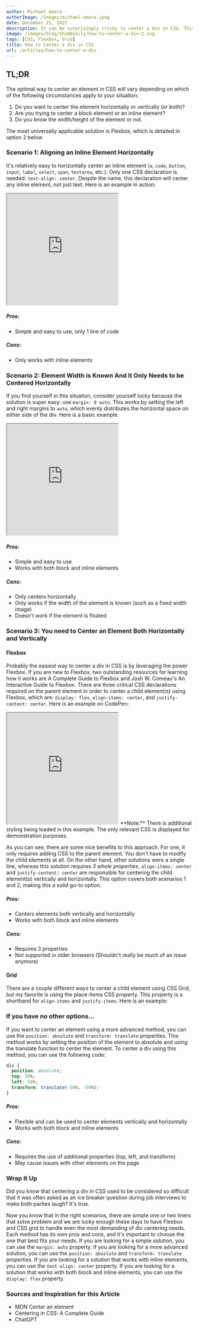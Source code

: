 ```yaml
---
author: Michael Amore
authorImage: /images/michael-amore.jpeg
date: December 21, 2022
description: It can be surprisingly tricky to center a div in CSS. This article explains a few of the common techniques used to center a div (or any element) both horizontally and vertically in CSS.
image: /images/blog/thumbnails/how-to-center-a-div-2.svg
tags: [CSS, Flexbox, Grid]
title: How to Center a div in CSS
url: /articles/how-to-center-a-div
---
```


## TL;DR

The optimal way to center an element in CSS will vary depending on which of the following circumstances apply to your situation:

1. Do you want to center the element horizontally or vertically (or both)?
2. Are you trying to center a block element or an inline element?
3. Do you know the width/height of the element or not.

The most universally applicable solution is Flexbox, which is detailed in option 2 below.

<Tip text='TIP: Find the scenario below that is applicable to your situation.' />

### Scenario 1: Aligning an Inline Element Horizontally

It's relatively easy to horizontally center an inline element (`a`, `code`, `button`, `input`, `label`, `select`, `span`, `textarea`, <ExternalLink href='https://developer.mozilla.org/en-US/docs/Web/HTML/Inline_elements#list_of_inline_elements'>etc.</ExternalLink>). Only one CSS declaration is needed: `text-align: center`. Despite the name, this declaration will center any inline element, not just text. Here is an example in action:

<iframe
  height='300'
  scrolling='no'
  title='Centering - Inline Horizontal'
  src='https://codepen.io/mjamore/embed/BaPoYQV?default-tab=css%2Cresult&editable=true'
  loading='lazy'
  allowtransparency='true'
  allowfullscreen='true'
>
  See the Pen <a href='https://codepen.io/mjamore/pen/BaPoYQV'>Centering - Inline Horizontal</a> by Michael Amore (<a href='https://codepen.io/mjamore'>@mjamore</a>) on{' '}
  <a href='https://codepen.io'>CodePen</a>.
</iframe>

##### Pros:

- Simple and easy to use, only 1 line of code

##### Cons:

- Only works with inline elements

### Scenario 2: Element Width is Known And It Only Needs to be Centered Horizontally

If you find yourself in this situation, consider yourself lucky because the solution is super easy: use `margin: 0 auto`. This works by setting the left and right margins to `auto`, which evenly distributes the horizontal space on either side of the div. Here is a basic example:

<iframe
  height='300'
  scrolling='no'
  title='Untitled'
  src='https://codepen.io/mjamore/embed/YzjyezN?default-tab=css%2Cresult&editable=true'
  loading='lazy'
  allowtransparency='true'
  allowfullscreen='true'
>
  See the Pen <a href='https://codepen.io/mjamore/pen/YzjyezN'>Centering - Margin: 0 auto</a> by Michael Amore (<a href='https://codepen.io/mjamore'>@mjamore</a>) on{' '}
  <a href='https://codepen.io'>CodePen</a>.
</iframe>

##### Pros:

- Simple and easy to use
- Works with both block and inline elements

##### Cons:

- Only centers horizontally
- Only works if the width of the element is known (such as a fixed width image)
- Doesn't work if the element is floated

### Scenario 3: You need to Center an Element Both Horizontally and Vertically

#### Flexbox

Probably the easiest way to center a div in CSS is by leveraging the power Flexbox. If you are new to Flexbox, two outstanding resources for learning how it works are <ExternalLink href='https://css-tricks.com/snippets/css/a-guide-to-flexbox/'>A Complete Guide to Flexbox</ExternalLink> and Josh W. Comeau's <ExternalLink href='https://www.joshwcomeau.com/css/interactive-guide-to-flexbox/'>An Interactive Guide to Flexbox</ExternalLink>. There are three critical CSS declarations required on the parent element in order to center a child element(s) using Flexbox, which are: `display: flex`, `align-items: center`, and `justify-content: center`. Here is an example on CodePen:

<iframe
  className={'iframe-with-disclaimer w-full'}
  height='300'
  scrolling='no'
  title='Centering - Flexbox'
  src='https://codepen.io/mjamore/embed/rNrOppo?default-tab=css%2Cresult&editable=true'
  loading='lazy'
  allowtransparency='true'
  allowfullscreen='true'
>
  See the Pen <a href='https://codepen.io/mjamore/pen/rNrOppo'>Centering - Flexbox</a> by Michael Amore (<a href='https://codepen.io/mjamore'>@mjamore</a>) on{' '}
  <a href='https://codepen.io'>CodePen</a>.
</iframe>
<span class='iframe-disclaimer'>**Note:** There is additional styling being loaded in this example. The only relevant CSS is displayed for demonstration purposes.</span>

As you can see, there are some nice benefits to this approach. For one, it only requires adding CSS to the parent element. You don't have to modify the child elements at all. On the other hand, other solutions were a single line, whereas this solution requires _3 whole properties_. `align-items: center` and `justify-content: center` are responsible for centering the child element(s) vertically and horizontally. This option covers both scenarios 1 and 2, making this a solid go-to option.

##### Pros:

- Centers elements both vertically and horizontally
- Works with both block and inline elements

##### Cons:

- Requires 3 properties
- <ExternalLink href='https://caniuse.com/?search=flexbox'>Not supported in older browsers</ExternalLink> (Shouldn't really be much of an issue anymore)

#### Grid

There are a couple different ways to center a child element using CSS Grid, but my favorite is using the place-items CSS property. This property is a shorthand for `align-items` and `justify-items`. Here is an example:

### If you have no other options...

If you want to center an element using a more advanced method, you can use the `position: absolute` and `transform: translate` properties. This method works by setting the position of the element to absolute and using the translate function to center the element. To center a div using this method, you can use the following code:

```css
div {
  position: absolute;
  top: 50%;
  left: 50%;
  transform: translate(-50%, -50%);
}
```

##### Pros:

- Flexible and can be used to center elements vertically and horizontally
- Works with both block and inline elements

##### Cons:

- Requires the use of additional properties (top, left, and transform)
- May cause issues with other elements on the page

### Wrap It Up

Did you know that centering a div in CSS used to be considered so difficult that it was often asked as an ice breaker question during job interviews to make both parties laugh? It's true.

Now you know that in the right scenarios, there are simple one or two liners that solve problem and we are lucky enough these days to have Flexbox and CSS grid to handle even the most demanding of div centering needs. Each method has its own pros and cons, and it's important to choose the one that best fits your needs. If you are looking for a simple solution, you can use the `margin: auto` property. If you are looking for a more advanced solution, you can use the `position: absolute` and `transform: translate` properties. If you are looking for a solution that works with inline elements, you can use the `text-align: center` property. If you are looking for a solution that works with both block and inline elements, you can use the `display: flex` property.

<PartingWords />

### Sources and Inspiration for this Article

<ul className='sources'>
  <li>
    <ExternalLink href='https://developer.mozilla.org/en-US/docs/Web/CSS/Layout_cookbook/Center_an_element'>MDN Center an element</ExternalLink>
  </li>
  <li>
    <ExternalLink href='https://css-tricks.com/centering-css-complete-guide/'>Centering in CSS: A Complete Guide</ExternalLink>
  </li>
  <li>
    <ExternalLink href='https://openai.com/blog/chatgpt/'>ChatGPT</ExternalLink>
  </li>
</ul>
